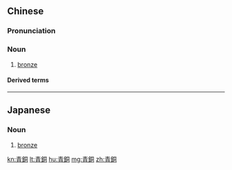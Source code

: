 {{also|青铜}}
==Chinese==
{{zh-forms|s=青铜}}

===Pronunciation===
{{zh-pron
|m=qīngtóng
|c=cing1 tung4,ceng1 tung4
|c_note=cing1 tung4 - literary; ceng1 tung4 - vernacular
|h=pfs=chhiâng-thùng
|mn=chheⁿ-tâng/chhiⁿ-tâng
|cat=n
}}

===Noun===
{{zh-noun}}

# [[bronze]]

====Derived terms====
{{zh-der|青銅器|青銅時代|青銅峽}}

----

==Japanese==
{{ja-kanjitab|青|銅}}

===Noun===
{{ja-noun|せいどう}}

# [[bronze]]

[[kn:青銅]]
[[lt:青銅]]
[[hu:青銅]]
[[mg:青銅]]
[[zh:青銅]]